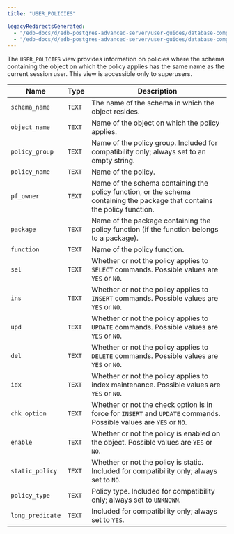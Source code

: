 ```yaml
---
title: "USER_POLICIES"

legacyRedirectsGenerated:
  - "/edb-docs/d/edb-postgres-advanced-server/user-guides/database-compatibility-for-oracle-developers-catalog-views-guide/13/user_policies.html"
  - "/edb-docs/d/edb-postgres-advanced-server/user-guides/database-compatibility-for-oracle-developers-catalog-views-guide/latest/user_policies.html"
---
```


<div id="user_policies" class="registered_link"></div>

The `USER_POLICIES` view provides information on policies where the schema containing the object on which the policy applies has the same name as the current session user. This view is accessible only to superusers.

| Name             | Type   | Description                                                                                                                |
| ---------------- | ------ | -------------------------------------------------------------------------------------------------------------------------- |
| `schema_name`    | `TEXT` | The name of the schema in which the object resides.                                                                        |
| `object_name`    | `TEXT` | Name of the object on which the policy applies.                                                                            |
| `policy_group`   | `TEXT` | Name of the policy group. Included for compatibility only; always set to an empty string.                                  |
| `policy_name`    | `TEXT` | Name of the policy.                                                                                                        |
| `pf_owner`       | `TEXT` | Name of the schema containing the policy function, or the schema containing the package that contains the policy function. |
| `package`        | `TEXT` | Name of the package containing the policy function (if the function belongs to a package).                                 |
| `function`       | `TEXT` | Name of the policy function.                                                                                               |
| `sel`            | `TEXT` | Whether or not the policy applies to `SELECT` commands. Possible values are `YES` or `NO`.                                 |
| `ins`            | `TEXT` | Whether or not the policy applies to `INSERT` commands. Possible values are `YES` or `NO`.                                 |
| `upd`            | `TEXT` | Whether or not the policy applies to `UPDATE` commands. Possible values are `YES` or `NO`.                                 |
| `del`            | `TEXT` | Whether or not the policy applies to `DELETE` commands. Possible values are `YES` or `NO`.                                 |
| `idx`            | `TEXT` | Whether or not the policy applies to index maintenance. Possible values are `YES` or `NO`.                                 |
| `chk_option`     | `TEXT` | Whether or not the check option is in force for `INSERT` and `UPDATE` commands. Possible values are `YES` or `NO`.         |
| `enable`         | `TEXT` | Whether or not the policy is enabled on the object. Possible values are `YES` or `NO`.                                     |
| `static_policy`  | `TEXT` | Whether or not the policy is static. Included for compatibility only; always set to `NO`.                                  |
| `policy_type`    | `TEXT` | Policy type. Included for compatibility only; always set to `UNKNOWN`.                                                     |
| `long_predicate` | `TEXT` | Included for compatibility only; always set to `YES`.                                                                      |
